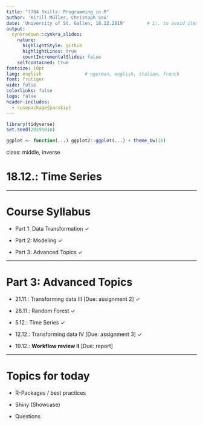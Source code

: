 ```yaml
---
title: "7784 Skills: Programming in R"
author: 'Kirill Müller, Christoph Sax'
date: 'University of St. Gallen, 18.12.2019'        # 1\. to avoid itemizing
output:
  cynkradown::cynkra_slides:
    nature:
      highlightStyle: github
      highlightLines: true
      countIncrementalSlides: false
    selfcontained: true
fontsize: 10pt
lang: english                # ngerman, english, italian, french
font: frutiger
wide: false
colorlinks: false
logo: false
header-includes:
  - \usepackage{parskip}
---
```


```r
library(tidyverse)
set.seed(20191010)

ggplot <- function(...) ggplot2::ggplot(...) + theme_bw(16)
```

class: middle, inverse

# 18.12.: Time Series


---


# Course Syllabus

- Part 1: Data Transformation ✓

- Part 2: Modeling ✓

- Part 3: Advanced Topics ✓

---

# Part 3: Advanced Topics

- 21.11.: Transforming data III [Due: assignment 2] ✓

- 28.11.: Random Forest ✓

- 5.12.: Time Series ✓

- 12.12.: Transforming data IV  [Due: assignment 3] ✓

- 19.12.: **Workflow review II** [Due: report]

---


# Topics for today

- R-Packages / best practices

- Shiny (Showcase)

- Questions


